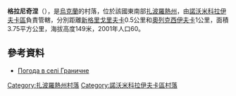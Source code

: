 {{coord|48|5|38|N|35|47|56|E|scale:100000|display=title}}

'''格拉尼奇涅'''（{{lang-uk|Граничне}}），是[[烏克蘭|烏克蘭]]的村落，位於該國東南部[[扎波羅熱州|扎波羅熱州]]，由[[諾沃米科拉伊夫卡區|諾沃米科拉伊夫卡區]]負責管轄，分別距離[[新格里戈里夫卡_(瓦西利基夫卡區)|新格里戈里夫卡]]0.5公里和[[奧列克西伊夫卡_(諾沃米科拉伊夫卡區)|奧列克西伊夫卡]]1公里，面積3.75平方公里，海拔高度149米，2001年人口60。

==參考資料==
* [http://weather.in.ua/ua/zaporozhskaja/5806 Погода в селі Граничне] {{Wayback|url=http://weather.in.ua/ua/zaporozhskaja/5806 |date=20111220153508 }}

[[Category:扎波羅熱州村落|Category:扎波羅熱州村落]]
[[Category:諾沃米科拉伊夫卡區村落|Category:諾沃米科拉伊夫卡區村落]]


{{Zaporizhia-geo-stub}}